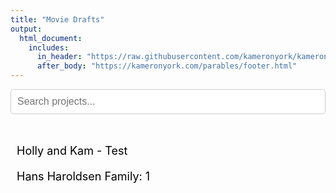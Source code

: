```yaml
---
title: "Movie Drafts"
output:
  html_document:
    includes:
      in_header: "https://raw.githubusercontent.com/kameronyork/kameronyork.github.io/main/projects/conference/headers/inspire-change-header.html"
      after_body: "https://kameronyork.com/parables/footer.html"
---
```


<div>
  <input type="text" id="searchBar" placeholder="Search projects..." style="width: 100%; padding: 10px; font-size: 16px; margin-bottom: 20px;">
</div>

<ul id="projectList" style="list-style-type: none; padding: 0; font-size: 18px;">
  <!-- Add your project hyperlinks here -->
  <li><a href="https://kameronyork.com/projects/movie-draft/holly-kam-1" class="project-link">Holly and Kam - Test</a></li>
  <li><a href="https://kameronyork.com/projects/movie-draft/hans-haroldsen-family-1" class="project-link">Hans Haroldsen Family: 1</a></li>
</ul>

<style>
  .project-link {
    text-decoration: none;
    color: black;
    display: block;
    padding: 10px;
    border-radius: 5px;
  }
  .project-link:hover {
    background-color: rgba(255, 215, 0, 0.3); /* Transparent gold */
    color: black;
  }
  #searchBar {
    border: 1px solid #ccc;
    border-radius: 5px;
  }
</style>

<script>
  document.getElementById('searchBar').addEventListener('input', function() {
    const searchText = this.value.toLowerCase();
    const projects = document.querySelectorAll('.project-link');
    projects.forEach(project => {
      if (project.textContent.toLowerCase().includes(searchText)) {
        project.parentElement.style.display = '';
      } else {
        project.parentElement.style.display = 'none';
      }
    });
  });
</script>